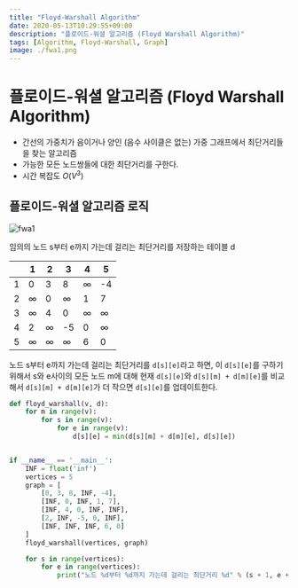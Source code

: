 ```yaml
---
title: "Floyd-Warshall Algorithm"
date: 2020-05-13T10:29:55+09:00
description: "플로이드-워셜 알고리즘 (Floyd Warshall Algorithm)"
tags: [Algorithm, Floyd-Warshall, Graph]
image: ./fwa1.png
---
```


# 플로이드-워셜 알고리즘 (Floyd Warshall Algorithm)

- 간선의 가중치가 음이거나 양인 (음수 사이클은 없는) 가중 그래프에서 최단거리들을 찾는 알고리즘
- 가능한 모든 노드쌍들에 대한 최단거리를 구한다.
- 시간 복잡도 $O(V^3)$

## 플로이드-워셜 알고리즘 로직

![fwa1](./fwa1.png)

임의의 노드 s부터 e까지 가는데 걸리는 최단거리를 저장하는 테이블 d

|     | 1        | 2        | 3        | 4        | 5        |
| --- | -------- | -------- | -------- | -------- | -------- |
| 1   | 0        | 3        | 8        | $\infty$ | -4       |
| 2   | $\infty$ | 0        | $\infty$ | 1        | 7        |
| 3   | $\infty$ | 4        | 0        | $\infty$ | $\infty$ |
| 4   | 2        | $\infty$ | -5       | 0        | $\infty$ |
| 5   | $\infty$ | $\infty$ | $\infty$ | 6        | 0        |

노드 s부터 e까지 가는데 걸리는 최단거리를 `d[s][e]`라고 하면, 이 `d[s][e]`를 구하기 위해서 s와 e사이의 모든 노드 m에 대해 현재 `d[s][e]`와 `d[s][m] + d[m][e]`를 비교해서 `d[s][m] + d[m][e]`가 더 작으면 `d[s][e]`를 업데이트한다.

```py
def floyd_warshall(v, d):
    for m in range(v):
        for s in range(v):
            for e in range(v):
                d[s][e] = min(d[s][m] + d[m][e], d[s][e])


if __name__ == '__main__':
    INF = float('inf')
    vertices = 5
    graph = [
        [0, 3, 8, INF, -4],
        [INF, 0, INF, 1, 7],
        [INF, 4, 0, INF, INF],
        [2, INF, -5, 0, INF],
        [INF, INF, INF, 6, 0]
    ]
    floyd_warshall(vertices, graph)

    for s in range(vertices):
        for e in range(vertices):
            print("노드 %d부터 %d까지 가는데 걸리는 최단거리 %d" % (s + 1, e + 1, graph[s][e]))
```

